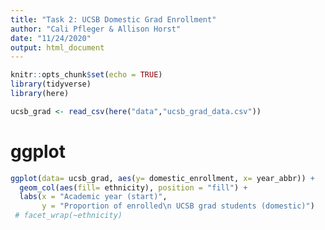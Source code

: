 ```yaml
---
title: "Task 2: UCSB Domestic Grad Enrollment"
author: "Cali Pfleger & Allison Horst"
date: "11/24/2020"
output: html_document
---
```


```r
knitr::opts_chunk$set(echo = TRUE)
library(tidyverse)
library(here)
```

```r
ucsb_grad <- read_csv(here("data","ucsb_grad_data.csv"))
```
# ggplot
```r
ggplot(data= ucsb_grad, aes(y= domestic_enrollment, x= year_abbr)) +
  geom_col(aes(fill= ethnicity), position = "fill") +
  labs(x = "Academic year (start)",
       y = "Proportion of enrolled\n UCSB grad students (domestic)")
 # facet_wrap(~ethnicity)
```



